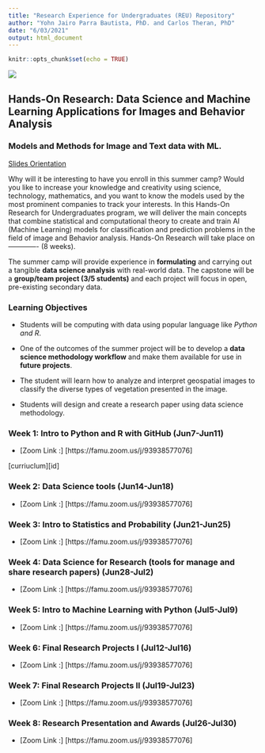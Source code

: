 ```yaml
---
title: "Research Experience for Undergraduates (REU) Repository"
author: "Yohn Jairo Parra Bautista, PhD. and Carlos Theran, PhD"
date: "6/03/2021"
output: html_document
---
```


```r
knitr::opts_chunk$set(echo = TRUE)
```

![ ](Famulogo.png)

## Hands-On Research:  Data Science and Machine Learning Applications for Images and Behavior Analysis

### Models and Methods for Image and Text data with ML.

[Slides Orientation][idi] 

[idi]: https://docs.google.com/presentation/d/1RbkHhJmtmc-fRlot-eXhALcax8SedULiu6fbi8WZciY/edit?usp=sharing/ "Title"

Why will it be interesting to have you enroll in this summer camp? Would you like to increase your knowledge and creativity using science, technology, mathematics, and you want to know the models used by the most prominent companies to track your interests. In this Hands-On Research for Undergraduates program, we will deliver the main concepts that combine statistical and computational theory to create and train AI (Machine Learning) models for classification and prediction problems in the field of image and Behavior analysis. Hands-On Research will take place on ------------- (8 weeks).    

The summer camp will provide experience in **formulating** and carrying out a tangible **data science analysis** with real-world data. The capstone will be a **group/team project (3/5 students)** and each project will focus in open, pre-existing secondary data.  

### Learning Objectives

* Students will be computing with data using popular language like *Python and R*.  

* One of the outcomes of the summer project will be to develop a **data science methodology workflow** and make them available for use in **future projects**. 

* The student will learn how to analyze and interpret geospatial images to classify the diverse types of vegetation presented in the image.

* Students will design and create a research paper using data science methodology. 

### Week 1: Intro to Python and R with GitHub (Jun7-Jun11)

* [Zoom Link :] [https://famu.zoom.us/j/93938577076] 

[curriuclum][id] 

### Week 2: Data Science tools (Jun14-Jun18)

* [Zoom Link :] [https://famu.zoom.us/j/93938577076] 

### Week 3: Intro to Statistics and Probability (Jun21-Jun25)

* [Zoom Link :] [https://famu.zoom.us/j/93938577076] 

### Week 4: Data Science for Research (tools for manage and share research papers) (Jun28-Jul2) 

* [Zoom Link :] [https://famu.zoom.us/j/93938577076] 

### Week 5: Intro to Machine Learning with Python (Jul5-Jul9) 

* [Zoom Link :] [https://famu.zoom.us/j/93938577076] 

### Week 6: Final Research Projects I (Jul12-Jul16)

* [Zoom Link :] [https://famu.zoom.us/j/93938577076] 

### Week 7: Final Research Projects II (Jul19-Jul23) 

* [Zoom Link :] [https://famu.zoom.us/j/93938577076] 

### Week 8: Research Presentation and Awards (Jul26-Jul30) 

* [Zoom Link :] [https://famu.zoom.us/j/93938577076]  


 

